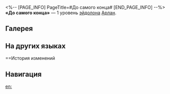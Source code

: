 <%-- [PAGE_INFO]
PageTitle=#До самого конца#
[END_PAGE_INFO] --%>
{{Эйдолон Инфобокс
|Название         = До самого конца
|Изображение      = Эйдолон До самого конца.png
|Персонаж         = Арлан
|Уровень          = 1
|Длительность     = 
|Описание         = Когда НР ниже или равно 50% от его макс. НР, наносимый навыком урон повышается на 10%.
|Свойство1        = 
|Масштабирование1 = 
}}
'''«До самого конца»''' — 1 уровень [[эйдолон]]а [[Арлан]].

==Галерея==
{{Галерея|position=left|captionalign=center
|Персонаж Арлан Эйдолон 1.png|Осколок Эйдолона
}}

==На других языках==
{{На других языках
|en   = To the Bitter End
|zhs  = 万死不辞
|zht  = 萬死不辭
|ja   = {{Rubi|万死|ばんし}}も{{Rubi|辞|じ}}さぬ{{Rubi|決意|けつい}}
|ko   = 필사즉생
|es   = Hasta el final
|fr   = Jusqu'au-boutiste
|ru   = До самого конца
|th   = To the Bitter End
|vi   = Dù Chết Không Từ
|de   = Bis zum bitteren Ende
|id   = To the Bitter End
|pt   = Até o Amargo Fim
}}

==История изменений
{{История изменений|3.5}}

==Навигация==
{{Навык Навбокс|Арлан}}

[[en:]]